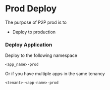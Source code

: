 # Prod Deploy


The purpose of P2P prod is to

* Deploy to production

### Deploy Application

Deploy to the following namespace

```<app_name>-prod```

Or if you have multiple apps in the same tenancy

```<tenant>-<app-name>-prod```
